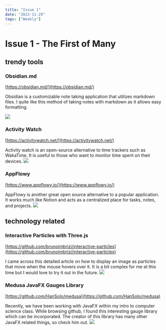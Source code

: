---
title: "Issue 1"
date: "2023-11-29"
tags: ["Weekly"]
---
  
# Issue 1 - The First of Many 
  
## trendy tools  

### Obsidian.md
[https://obsidian.md/](https://obsidian.md/)

Obsidian is a customizable note taking application that utilizes markdown files. I quite like this method of taking notes with markdown as it allows easy formatting. 

![](https://raw.githubusercontent.com/michael-kudrik/BlogPosts/main/images/ObsidianExample.png)

### Activity Watch
[https://activitywatch.net/](https://activitywatch.net/)

Activity watch is an open-source alternative to time trackers such as WakaTime. It is useful to those who want to monitor time spent on their devices. 
![](https://activitywatch.net/img/screenshots/screenshot-v0.8.0b9-timeline.png)

### AppFlowy
[https://www.appflowy.io/](https://www.appflowy.io/)

AppFlowy is another great open source alternative to a popular application. It works much like Notion and acts as a centralized place for tasks, notes, and projects. 
![](https://www.appflowy.io/_next/image?url=https%3A%2F%2Fd3uafhn8yrvdfn.cloudfront.net%2Fwebsite%2Fproduction%2F_next%2Fstatic%2Fmedia%2Fdesktop.d93f3d0b.png&w=3840&q=75)

## technology related

### Interactive Particles with Three.js
[https://github.com/brunoimbrizi/interactive-particles](https://github.com/brunoimbrizi/interactive-particles)

I came across this detailed article on how to display an image as particles that move when the mouse hovers over it. It is a bit complex for me at this time but I would love to try it out in the future. 
![](https://user-images.githubusercontent.com/880280/51060802-de702c00-15e8-11e9-9bff-58b02dc284a3.jpg)

### Medusa JavaFX Gauges Library
[https://github.com/HanSolo/medusa](https://github.com/HanSolo/medusa)

Recently, we have been working with JavaFX within my intro to computer science class. While browsing github, I found this interesting gauge library which can be incorporated. The creator of this library has many other JavaFX related things, so check him out.
![](https://github.com/HanSolo/Medusa/raw/master/Overview.png?raw=true)

